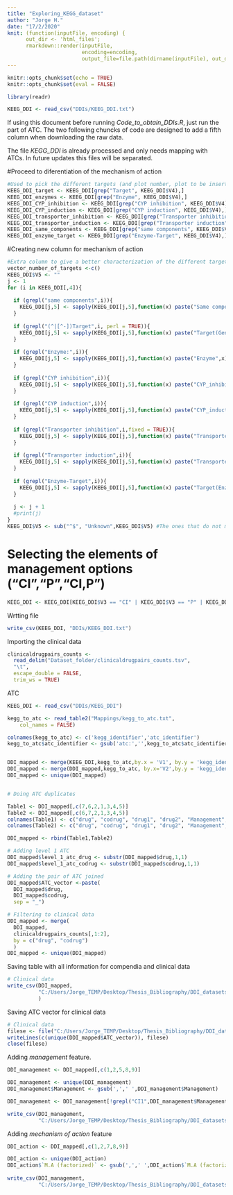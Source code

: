 ---
title: "Exploring_KEGG_dataset"
author: "Jorge H."
date: "17/2/2020"
knit: (function(inputFile, encoding) { 
      out_dir <- 'html_files';
      rmarkdown::render(inputFile,
                        encoding=encoding, 
                        output_file=file.path(dirname(inputFile), out_dir, '2_KEGG_dataset (1).html')) })
---

```{r setup, include=FALSE}
knitr::opts_chunk$set(echo = TRUE)
knitr::opts_chunk$set(eval = FALSE)
```

```{r}
library(readr)
```

```{r}
KEEG_DDI <- read_csv("DDIs/KEEG_DDI.txt")
```

If using this document before running *Code_to_obtain_DDIs.R*, just run the part of ATC. The two following chuncks of code are designed to add a fifth column when downloading the raw data. 

The file *KEGG_DDI* is already processed and only needs mapping with ATCs. In future updates this files will be separated.



#Proceed to diferentiation of the mechanism of action
```{r}
#Used to pick the different targets (and plot number, plot to be inserted. It is the one of the first power point)
KEEG_DDI_target <- KEEG_DDI[grep("Target", KEEG_DDI$V4),]
KEEG_DDI_enzymes <- KEEG_DDI[grep("Enzyme", KEEG_DDI$V4),]
KEEG_DDI_CYP_inhibition <- KEEG_DDI[grep("CYP inhibition", KEEG_DDI$V4),]
KEEG_DDI_CYP_induction <- KEEG_DDI[grep("CYP induction", KEEG_DDI$V4),]
KEEG_DDI_transporter_inhibition <- KEEG_DDI[grep("Transporter inhibition", KEEG_DDI$V4),]
KEEG_DDI_transporter_induction <- KEEG_DDI[grep("Transporter induction", KEEG_DDI$V4),]
KEEG_DDI_same_components <- KEEG_DDI[grep("same components", KEEG_DDI$V4),]
KEEG_DDI_enzyme_target <- KEEG_DDI[grep("Enzyme-Target", KEEG_DDI$V4),]
```


#Creating new column for mechanism of action
```{r}
#Extra column to give a better characterization of the different targets each DDIs is involved in.
vector_number_of_targets <-c()
KEEG_DDI$V5 <- ""
j <- 1
for (i in KEEG_DDI[,4]){
  
  if (grepl("same components",i)){
    KEEG_DDI[j,5] <- sapply(KEEG_DDI[j,5],function(x) paste("Same components",x))
  }
  
  if (grepl("(^|[^-])Target",i, perl = TRUE)){
    KEEG_DDI[j,5] <- sapply(KEEG_DDI[j,5],function(x) paste("Target(Gene)",x))
  }
  
  if (grepl("Enzyme:",i)){
    KEEG_DDI[j,5] <- sapply(KEEG_DDI[j,5],function(x) paste("Enzyme",x))
  }
  
  if (grepl("CYP inhibition",i)){
    KEEG_DDI[j,5] <- sapply(KEEG_DDI[j,5],function(x) paste("CYP_inhibition",x))
  }
  
  if (grepl("CYP induction",i)){
    KEEG_DDI[j,5] <- sapply(KEEG_DDI[j,5],function(x) paste("CYP_induction",x))
  }
  
  if (grepl("Transporter inhibition",i,fixed = TRUE)){
    KEEG_DDI[j,5] <- sapply(KEEG_DDI[j,5],function(x) paste("Transporter_inhibition",x))
  }
  
  if (grepl("Transporter induction",i)){
    KEEG_DDI[j,5] <- sapply(KEEG_DDI[j,5],function(x) paste("Transporter_induction",x))
  }
  
  if (grepl("Enzyme-Target",i)){
    KEEG_DDI[j,5] <- sapply(KEEG_DDI[j,5],function(x) paste("Target(Enzyme)",x))
  }
  
  j <- j + 1
  #print(j)
} 
KEEG_DDI$V5 <- sub("^$", "Unknown",KEEG_DDI$V5) #The ones that do not match any targets.
```

# Selecting the elements of management options ("CI","P","CI,P")
```{r}
KEEG_DDI <- KEEG_DDI[KEEG_DDI$V3 == "CI" | KEEG_DDI$V3 == "P" | KEEG_DDI$V3 == "CI,P",]
```

Wrtting file
```{r}
write_csv(KEEG_DDI, "DDIs/KEEG_DDI.txt")
```


Importing the clinical data
```{r}
clinicaldrugpairs_counts <-
  read_delim("Dataset_folder/clinicaldrugpairs_counts.tsv", 
  "\t", 
  escape_double = FALSE, 
  trim_ws = TRUE)
```

ATC
```{r}
KEEG_DDI <- read_csv("DDIs/KEEG_DDI")

kegg_to_atc <- read_table2("Mappings/kegg_to_atc.txt", 
    col_names = FALSE)

colnames(kegg_to_atc) <- c('kegg_identifier','atc_identifier')
kegg_to_atc$atc_identifier <- gsub('atc:','',kegg_to_atc$atc_identifier)


DDI_mapped <- merge(KEEG_DDI,kegg_to_atc,by.x = 'V1', by.y = 'kegg_identifier')
DDI_mapped <- merge(DDI_mapped,kegg_to_atc, by.x='V2',by.y = 'kegg_identifier')
DDI_mapped <- unique(DDI_mapped)


# Doing ATC duplicates

Table1 <- DDI_mapped[,c(7,6,2,1,3,4,5)]
Table2 <- DDI_mapped[,c(6,7,2,1,3,4,5)]
colnames(Table1) <- c("drug", "codrug", "drug1", "drug2", "Management", "M.A", "M.A (factorized)")
colnames(Table2) <- c("drug", "codrug", "drug1", "drug2", "Management", "M.A", "M.A (factorized)")

DDI_mapped <- rbind(Table1,Table2)

# Adding level 1 ATC
DDI_mapped$level_1_atc_drug <- substr(DDI_mapped$drug,1,1)
DDI_mapped$level_1_atc_codrug <- substr(DDI_mapped$codrug,1,1)

# Adding the pair of ATC joined
DDI_mapped$ATC_vector <-paste(
  DDI_mapped$drug,
  DDI_mapped$codrug, 
  sep = "_")

# Filtering to clinical data
DDI_mapped <- merge(
  DDI_mapped,
  clinicaldrugpairs_counts[,1:2],
  by = c("drug", "codrug")
  )
DDI_mapped <- unique(DDI_mapped)
```

Saving table with all information for compendia and clinical data
```{r}
# Clinical data
write_csv(DDI_mapped,
          "C:/Users/Jorge_TEMP/Desktop/Thesis_Bibliography/DDI_datasets/Analysis/ATC_treatment/DDI_clinical_data/DDI_dataset/KEGG_DDI.txt"
          )
```

Saving ATC vector for clinical data
```{r}
# Clinical data
filese <- file("C:/Users/Jorge_TEMP/Desktop/Thesis_Bibliography/DDI_datasets/Analysis/ATC_treatment/DDI_clinical_data/DDI_atc_vector/KEGG_vector.txt")
writeLines(c(unique(DDI_mapped$ATC_vector)), filese)
close(filese)
```



Adding *management* feature.
```{r}
DDI_management <- DDI_mapped[,c(1,2,5,8,9)]

DDI_management <- unique(DDI_management)
DDI_management$Management <- gsub(',',' ',DDI_management$Management)

DDI_management <- DDI_management[!grepl("CI1",DDI_management$Management) & !grepl("P1",DDI_management$Management),]

write_csv(DDI_management,
          "C:/Users/Jorge_TEMP/Desktop/Thesis_Bibliography/DDI_datasets/Analysis/Features/Management/KEGG_management_DDI.txt",col_names = FALSE)

```

Adding *mechanism of action* feature
```{r}
DDI_action <- DDI_mapped[,c(1,2,7,8,9)]

DDI_action <- unique(DDI_action)
DDI_action$`M.A (factorized)` <- gsub(',',' ',DDI_action$`M.A (factorized)`)
 
write_csv(DDI_management,
          "C:/Users/Jorge_TEMP/Desktop/Thesis_Bibliography/DDI_datasets/Analysis/Features/Mechanism_of_action/KEGG_M.A_DDI.txt",col_names = FALSE)

```